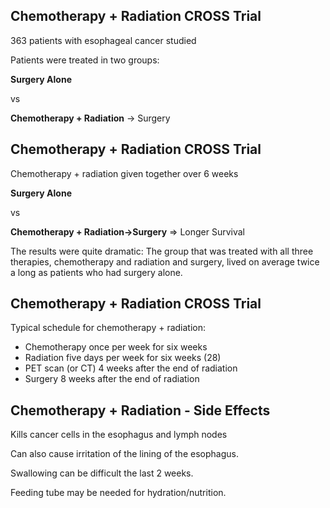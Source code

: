 

## Chemotherapy + Radiation CROSS Trial

363 patients with esophageal cancer studied

Patients were treated in two groups:


**Surgery Alone**

vs

**Chemotherapy + Radiation** $\rightarrow$ Surgery

## Chemotherapy + Radiation CROSS Trial

Chemotherapy + radiation given together over 6 weeks\


**Surgery Alone**

vs

**Chemotherapy + Radiation$\rightarrow$Surgery** $\Rightarrow$ Longer Survival

::: {.content-hidden unless-format="docx"}
The results were quite dramatic: The group that was treated with all three therapies, chemotherapy and radiation and surgery, lived on average twice a long as patients who had surgery alone.
:::

## Chemotherapy + Radiation CROSS Trial

Typical schedule for chemotherapy + radiation:

-   Chemotherapy once per week for six weeks
-   Radiation five days per week for six weeks (28)
-   PET scan (or CT) 4 weeks after the end of radiation
-   Surgery 8 weeks after the end of radiation

## Chemotherapy + Radiation - Side Effects

Kills cancer cells in the esophagus and lymph nodes

Can also cause irritation of the lining of the esophagus.

Swallowing can be difficult the last 2 weeks.

Feeding tube may be needed for hydration/nutrition.


